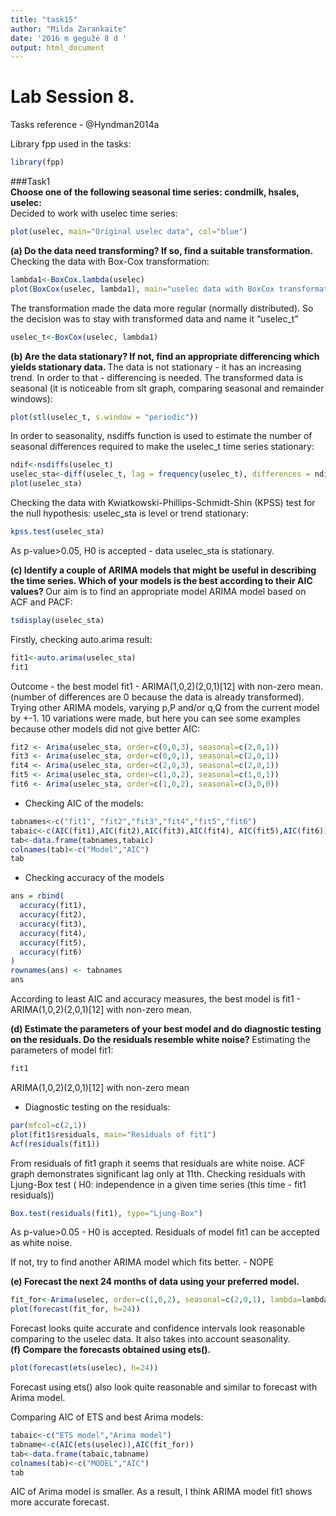 ```yaml
---
title: "task15"
author: "Milda Zarankaite"
date: '2016 m gegužė 8 d '
output: html_document
---
```

Lab Session 8.
=====
Tasks reference - @Hyndman2014a

Library fpp used in the tasks:
```r
library(fpp)
```
 
###Task1  
 **Choose one of the following seasonal time series: condmilk, hsales, uselec:**  
Decided to work with uselec time series:
```r
plot(uselec, main="Original uselec data", col="blue")
```

 **(a) Do the data need transforming? If so, find a suitable transformation. ** 
Checking the data with Box-Cox transformation:
```r
lambda1<-BoxCox.lambda(uselec)
plot(BoxCox(uselec, lambda1), main="uselec data with BoxCox transformation")
```

The transformation made the data more regular (normally distributed). So the decision was to stay with transformed data and name it "uselec_t"
```r
uselec_t<-BoxCox(uselec, lambda1)
```

 **(b) Are the data stationary? If not, find an appropriate differencing which yields stationary data.  **
The data is not stationary - it has an increasing trend. In order to that - differencing is needed.
The transformed data is seasonal (it is noticeable from slt graph, comparing seasonal and remainder windows):
```r
plot(stl(uselec_t, s.window = "periodic"))
```

In order to seasonality, nsdiffs function is used to estimate the number of seasonal differences required to make the uselec_t  time series stationary:
```r
ndif<-nsdiffs(uselec_t)
uselec_sta<-diff(uselec_t, lag = frequency(uselec_t), differences = ndif)
plot(uselec_sta)
```

Checking the data with Kwiatkowski-Phillips-Schmidt-Shin (KPSS) test  for the null hypothesis: uselec_sta is level or trend stationary:
```r
kpss.test(uselec_sta)
```
As p-value>0.05, H0 is accepted - data uselec_sta is stationary.   

 **(c) Identify a couple of ARIMA models that might be useful in describing the time series. Which of your models is the best according to their AIC values? **
Our aim is to find an appropriate model ARIMA model based on ACF and PACF:
```r
tsdisplay(uselec_sta)
```

Firstly, checking auto.arima result:
```r
fit1<-auto.arima(uselec_sta)
fit1
```
Outcome - the best model  fit1 - ARIMA(1,0,2)(2,0,1)[12] with non-zero mean. (number of differences are 0 because the data is already transformed). Trying other ARIMA models, varying p,P and/or q,Q from the current model by +-1. 10 variations were made, but here you can see some examples because other models did not give better AIC:
```r
fit2 <- Arima(uselec_sta, order=c(0,0,3), seasonal=c(2,0,1))
fit3 <- Arima(uselec_sta, order=c(0,0,1), seasonal=c(2,0,1))
fit4 <- Arima(uselec_sta, order=c(2,0,3), seasonal=c(2,0,1))
fit5 <- Arima(uselec_sta, order=c(1,0,2), seasonal=c(1,0,1))
fit6 <- Arima(uselec_sta, order=c(1,0,2), seasonal=c(3,0,0))
```

* Checking AIC of the models:
```r
tabnames<-c("fit1", "fit2","fit3","fit4","fit5","fit6")
tabaic<-c(AIC(fit1),AIC(fit2),AIC(fit3),AIC(fit4), AIC(fit5),AIC(fit6))
tab<-data.frame(tabnames,tabaic)
colnames(tab)<-c("Model","AIC")
tab
```

* Checking accuracy of the models
```r
ans = rbind(
  accuracy(fit1),
  accuracy(fit2),
  accuracy(fit3),
  accuracy(fit4),
  accuracy(fit5),
  accuracy(fit6)
)
rownames(ans) <- tabnames
ans
```
According to least AIC and accuracy measures, the best model is fit1 - ARIMA(1,0,2)(2,0,1)[12] with non-zero mean.  

 **(d) Estimate the parameters of your best model and do diagnostic testing on the residuals. Do the residuals resemble white noise?  **
Estimating the parameters of model fit1:  
```r
fit1
```
ARIMA(1,0,2)(2,0,1)[12] with non-zero mean


* Diagnostic testing on the residuals:
```r
par(mfcol=c(2,1))
plot(fit1$residuals, main="Residuals of fit1")
Acf(residuals(fit1))
```

From residuals of fit1 graph it seems that residuals are white noise. ACF graph demonstrates significant lag only at 11th.
Checking residuals with Ljung-Box test ( H0: independence in a given time series (this time - fit1 residuals))
```r
Box.test(residuals(fit1), type="Ljung-Box")
```
As p-value>0.05 - H0 is accepted. Residuals of model fit1 can be accepted as white noise. 

If not, try to find another ARIMA model which fits better. - NOPE  

 **(e) Forecast the next 24 months of data using your preferred model.  **
```r
fit_for<-Arima(uselec, order=c(1,0,2), seasonal=c(2,0,1), lambda=lambda1)
plot(forecast(fit_for, h=24))
```

Forecast looks quite accurate and confidence intervals look reasonable comparing to the uselec data.  It also takes into account seasonality.  
 **(f) Compare the forecasts obtained using ets().**
```r
plot(forecast(ets(uselec), h=24))
```

Forecast using ets() also look quite reasonable and similar to forecast with Arima model.  

Comparing AIC of ETS and best Arima models:
```r
tabaic<-c("ETS model","Arima model")
tabname<-c(AIC(ets(uselec)),AIC(fit_for))
tab<-data.frame(tabaic,tabname)
colnames(tab)<-c("MODEL","AIC")
tab
```
AIC of Arima model is smaller. As a result, I think ARIMA model fit1 shows more accurate forecast.
